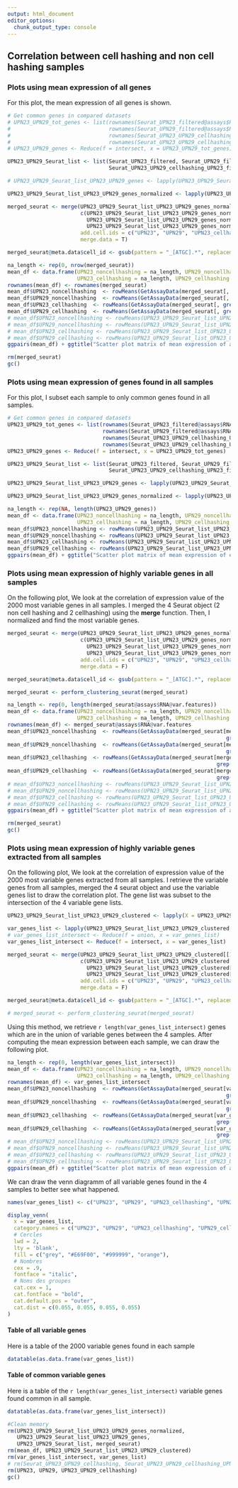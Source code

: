 ```yaml
---
output: html_document
editor_options: 
  chunk_output_type: console
---
```


## Correlation between cell hashing and non cell hashing samples

### Plots using mean expression of all genes

For this plot, the mean expression of all genes is shown.

```r
# Get common genes in compared datasets
# UPN23_UPN29_tot_genes <- list(rownames(Seurat_UPN23_filtered@assays$RNA@data),
#                               rownames(Seurat_UPN29_filtered@assays$RNA@data),
#                               rownames(Seurat_UPN23_UPN29_cellhashing_UPN23_filtered@assays$RNA@data),
#                               rownames(Seurat_UPN23_UPN29_cellhashing_UPN29_filtered@assays$RNA@data))
# UPN23_UPN29_genes <- Reduce(f = intersect, x = UPN23_UPN29_tot_genes)

UPN23_UPN29_Seurat_list <- list(Seurat_UPN23_filtered, Seurat_UPN29_filtered, 
                                Seurat_UPN23_UPN29_cellhashing_UPN23_filtered, Seurat_UPN23_UPN29_cellhashing_UPN29_filtered)

# UPN23_UPN29_Seurat_list_UPN23_UPN29_genes <- lapply(UPN23_UPN29_Seurat_list, subset, features = UPN23_UPN29_genes)

UPN23_UPN29_Seurat_list_UPN23_UPN29_genes_normalized <- lapply(UPN23_UPN29_Seurat_list, normalize_seurat_object)

merged_seurat <- merge(UPN23_UPN29_Seurat_list_UPN23_UPN29_genes_normalized[[1]], 
                       c(UPN23_UPN29_Seurat_list_UPN23_UPN29_genes_normalized[[2]], 
                         UPN23_UPN29_Seurat_list_UPN23_UPN29_genes_normalized[[3]], 
                         UPN23_UPN29_Seurat_list_UPN23_UPN29_genes_normalized[[4]]), 
                       add.cell.ids = c("UPN23", "UPN29", "UPN23_cellhashing", "UPN29_cellhashing"),
                       merge.data = T)

merged_seurat@meta.data$cell_id <- gsub(pattern = "_[ATGC].*", replacement = "",x = rownames(merged_seurat@meta.data))

na_length <- rep(0, nrow(merged_seurat))
mean_df <- data.frame(UPN23_noncellhashing = na_length, UPN29_noncellhashing = na_length,
                      UPN23_cellhashing = na_length, UPN29_cellhashing = na_length)
rownames(mean_df) <- rownames(merged_seurat)
mean_df$UPN23_noncellhashing  <- rowMeans(GetAssayData(merged_seurat[, grep("UPN23_", colnames(merged_seurat))]))
mean_df$UPN29_noncellhashing  <- rowMeans(GetAssayData(merged_seurat[, grep("UPN29_", colnames(merged_seurat))]))
mean_df$UPN23_cellhashing  <- rowMeans(GetAssayData(merged_seurat[, grep("UPN23_cellhashing", colnames(merged_seurat))]))
mean_df$UPN29_cellhashing  <- rowMeans(GetAssayData(merged_seurat[, grep("UPN29_cellhashing", colnames(merged_seurat))]))
# mean_df$UPN23_noncellhashing <- rowMeans(UPN23_UPN29_Seurat_list_UPN23_UPN29_genes_normalized[[1]]@assays$RNA@data)
# mean_df$UPN29_noncellhashing <- rowMeans(UPN23_UPN29_Seurat_list_UPN23_UPN29_genes_normalized[[2]]@assays$RNA@data)
# mean_df$UPN23_cellhashing <- rowMeans(UPN23_UPN29_Seurat_list_UPN23_UPN29_genes_normalized[[3]]@assays$RNA@data)
# mean_df$UPN29_cellhashing <- rowMeans(UPN23_UPN29_Seurat_list_UPN23_UPN29_genes_normalized[[4]]@assays$RNA@data)
ggpairs(mean_df) + ggtitle("Scatter plot matrix of mean expression of all genes in all cells")
```

```r
rm(merged_seurat)
gc()
```


### Plots using mean expression of genes found in all samples

For this plot, I subset each sample to only common genes found in all samples.

```r
# Get common genes in compared datasets
UPN23_UPN29_tot_genes <- list(rownames(Seurat_UPN23_filtered@assays$RNA@data),
                              rownames(Seurat_UPN29_filtered@assays$RNA@data),
                              rownames(Seurat_UPN23_UPN29_cellhashing_UPN23_filtered@assays$RNA@data),
                              rownames(Seurat_UPN23_UPN29_cellhashing_UPN29_filtered@assays$RNA@data))
UPN23_UPN29_genes <- Reduce(f = intersect, x = UPN23_UPN29_tot_genes)

UPN23_UPN29_Seurat_list <- list(Seurat_UPN23_filtered, Seurat_UPN29_filtered, 
                                Seurat_UPN23_UPN29_cellhashing_UPN23_filtered, Seurat_UPN23_UPN29_cellhashing_UPN29_filtered)

UPN23_UPN29_Seurat_list_UPN23_UPN29_genes <- lapply(UPN23_UPN29_Seurat_list, subset, features = UPN23_UPN29_genes)

UPN23_UPN29_Seurat_list_UPN23_UPN29_genes_normalized <- lapply(UPN23_UPN29_Seurat_list_UPN23_UPN29_genes, normalize_seurat_object)

na_length <- rep(NA, length(UPN23_UPN29_genes))
mean_df <- data.frame(UPN23_noncellhashing = na_length, UPN29_noncellhashing = na_length,
                      UPN23_cellhashing = na_length, UPN29_cellhashing = na_length)
mean_df$UPN23_noncellhashing <- rowMeans(UPN23_UPN29_Seurat_list_UPN23_UPN29_genes_normalized[[1]]@assays$RNA@data)
mean_df$UPN29_noncellhashing <- rowMeans(UPN23_UPN29_Seurat_list_UPN23_UPN29_genes_normalized[[2]]@assays$RNA@data)
mean_df$UPN23_cellhashing <- rowMeans(UPN23_UPN29_Seurat_list_UPN23_UPN29_genes_normalized[[3]]@assays$RNA@data)
mean_df$UPN29_cellhashing <- rowMeans(UPN23_UPN29_Seurat_list_UPN23_UPN29_genes_normalized[[4]]@assays$RNA@data)
ggpairs(mean_df) + ggtitle("Scatter plot matrix of mean expression of each gene in all cells")
```

### Plots using mean expression of highly variable genes in all samples

On the following plot, We look at the correlation of expression value of the 2000 most variable genes in all samples.
I merged the 4 Seurat object (2 non cell hashing and 2 cellhashing) using the **merge** function. Then, I normalized and find the most variable genes.

```r
merged_seurat <- merge(UPN23_UPN29_Seurat_list_UPN23_UPN29_genes_normalized[[1]], 
                       c(UPN23_UPN29_Seurat_list_UPN23_UPN29_genes_normalized[[2]], 
                         UPN23_UPN29_Seurat_list_UPN23_UPN29_genes_normalized[[3]], 
                         UPN23_UPN29_Seurat_list_UPN23_UPN29_genes_normalized[[4]]), 
                       add.cell.ids = c("UPN23", "UPN29", "UPN23_cellhashing", "UPN29_cellhashing"),
                       merge.data = F)

merged_seurat@meta.data$cell_id <- gsub(pattern = "_[ATGC].*", replacement = "",x = rownames(merged_seurat@meta.data))

merged_seurat <- perform_clustering_seurat(merged_seurat)

na_length <- rep(0, length(merged_seurat@assays$RNA@var.features))
mean_df <- data.frame(UPN23_noncellhashing = na_length, UPN29_noncellhashing = na_length,
                      UPN23_cellhashing = na_length, UPN29_cellhashing = na_length)
rownames(mean_df) <- merged_seurat@assays$RNA@var.features
mean_df$UPN23_noncellhashing  <- rowMeans(GetAssayData(merged_seurat[merged_seurat@assays$RNA@var.features, 
                                                                     grep("UPN23_", colnames(merged_seurat))]))
mean_df$UPN29_noncellhashing  <- rowMeans(GetAssayData(merged_seurat[merged_seurat@assays$RNA@var.features, 
                                                                     grep("UPN29_", colnames(merged_seurat))]))
mean_df$UPN23_cellhashing  <- rowMeans(GetAssayData(merged_seurat[merged_seurat@assays$RNA@var.features, 
                                                                  grep("UPN23_cellhashing", colnames(merged_seurat))]))
mean_df$UPN29_cellhashing  <- rowMeans(GetAssayData(merged_seurat[merged_seurat@assays$RNA@var.features, 
                                                                  grep("UPN29_cellhashing", colnames(merged_seurat))]))
# mean_df$UPN23_noncellhashing <- rowMeans(UPN23_UPN29_Seurat_list_UPN23_UPN29_genes_normalized[[1]]@assays$RNA@data)
# mean_df$UPN29_noncellhashing <- rowMeans(UPN23_UPN29_Seurat_list_UPN23_UPN29_genes_normalized[[2]]@assays$RNA@data)
# mean_df$UPN23_cellhashing <- rowMeans(UPN23_UPN29_Seurat_list_UPN23_UPN29_genes_normalized[[3]]@assays$RNA@data)
# mean_df$UPN29_cellhashing <- rowMeans(UPN23_UPN29_Seurat_list_UPN23_UPN29_genes_normalized[[4]]@assays$RNA@data)
ggpairs(mean_df) + ggtitle("Scatter plot matrix of mean expression of all genes in all cells")
```

```r
rm(merged_seurat)
gc()
```


### Plots using mean expression of highly variable genes extracted from all samples

On the following plot, We look at the correlation of expression value of the 2000 most variable genes extracted from all samples.
I retrieve the variable genes from all samples, merged the 4 seurat object and use the variable genes list to draw the correlation plot. The gene list was subset to the intersection of the 4 variable gene lists.

```r
UPN23_UPN29_Seurat_list_UPN23_UPN29_clustered <- lapply(X = UPN23_UPN29_Seurat_list_UPN23_UPN29_genes_normalized, FUN = perform_clustering_seurat)

var_genes_list <- lapply(UPN23_UPN29_Seurat_list_UPN23_UPN29_clustered, function(x){print(x$RNA@var.features)})
# var_genes_list_intersect <- Reduce(f = union, x = var_genes_list)
var_genes_list_intersect <- Reduce(f = intersect, x = var_genes_list)

merged_seurat <- merge(UPN23_UPN29_Seurat_list_UPN23_UPN29_clustered[[1]], 
                       c(UPN23_UPN29_Seurat_list_UPN23_UPN29_clustered[[2]], 
                         UPN23_UPN29_Seurat_list_UPN23_UPN29_clustered[[3]], 
                         UPN23_UPN29_Seurat_list_UPN23_UPN29_clustered[[4]]), 
                       add.cell.ids = c("UPN23", "UPN29", "UPN23_cellhashing", "UPN29_cellhashing"),
                       merge.data = F)

merged_seurat@meta.data$cell_id <- gsub(pattern = "_[ATGC].*", replacement = "",x = rownames(merged_seurat@meta.data))

# merged_seurat <- perform_clustering_seurat(merged_seurat)
```

Using this method, we retrieve `r length(var_genes_list_intersect)` genes which are in the union of variable genes between the 4 samples. After computing the mean expression between each sample, we can draw the following plot.

```r
na_length <- rep(0, length(var_genes_list_intersect))
mean_df <- data.frame(UPN23_noncellhashing = na_length, UPN29_noncellhashing = na_length,
                      UPN23_cellhashing = na_length, UPN29_cellhashing = na_length)
rownames(mean_df) <- var_genes_list_intersect
mean_df$UPN23_noncellhashing  <- rowMeans(GetAssayData(merged_seurat[var_genes_list_intersect, 
                                                                     grep("UPN23_", colnames(merged_seurat))]))
mean_df$UPN29_noncellhashing  <- rowMeans(GetAssayData(merged_seurat[var_genes_list_intersect, 
                                                                     grep("UPN29_", colnames(merged_seurat))]))
mean_df$UPN23_cellhashing  <- rowMeans(GetAssayData(merged_seurat[var_genes_list_intersect, 
                                                                  grep("UPN23_cellhashing", colnames(merged_seurat))]))
mean_df$UPN29_cellhashing  <- rowMeans(GetAssayData(merged_seurat[var_genes_list_intersect, 
                                                                  grep("UPN29_cellhashing", colnames(merged_seurat))]))
# mean_df$UPN23_noncellhashing <- rowMeans(UPN23_UPN29_Seurat_list_UPN23_UPN29_genes_normalized[[1]]@assays$RNA@data)
# mean_df$UPN29_noncellhashing <- rowMeans(UPN23_UPN29_Seurat_list_UPN23_UPN29_genes_normalized[[2]]@assays$RNA@data)
# mean_df$UPN23_cellhashing <- rowMeans(UPN23_UPN29_Seurat_list_UPN23_UPN29_genes_normalized[[3]]@assays$RNA@data)
# mean_df$UPN29_cellhashing <- rowMeans(UPN23_UPN29_Seurat_list_UPN23_UPN29_genes_normalized[[4]]@assays$RNA@data)
ggpairs(mean_df) + ggtitle("Scatter plot matrix of mean expression of all genes in all cells")
```

We can draw the venn diagramm of all variable genes found in the 4 samples to better see what happened.

```r
names(var_genes_list) <- c("UPN23", "UPN29", "UPN23_cellhashing", "UPN29_cellhashing")

display_venn(
  x = var_genes_list,
  category.names = c("UPN23", "UPN29", "UPN23_cellhashing", "UPN29_cellhashing"),
  # Cercles
  lwd = 2,
  lty = 'blank',
  fill = c("grey", "#E69F00", "#999999", "orange"),
  # Nombres
  cex = .9,
  fontface = "italic",
  # Noms des groupes
  cat.cex = 1,
  cat.fontface = "bold",
  cat.default.pos = "outer",
  cat.dist = c(0.055, 0.055, 0.055, 0.055)
)
```

#### Table of all variable genes

Here is a table of the 2000 variable genes found in each sample

```r
datatable(as.data.frame(var_genes_list))
```

#### Table of common variable genes

Here is a table of the `r length(var_genes_list_intersect)` variable genes found common in all sample.

```r
datatable(as.data.frame(var_genes_list_intersect))
```

<!-- ### Plots using random cells -->

<!-- For the following plots, I chose random cells to draw gene expression. -->

<!-- ```{r} -->
<!-- # Generate 10 random number between 1 and the min number of cell in compared datasets -->
<!-- for(random in sample(1:min(sapply(UPN23_UPN29_Seurat_list, ncol)), 10)){ -->
<!--   na_length <- rep(NA, length(UPN23_UPN29_genes)) -->
<!--   loop_df <- data.frame(UPN23_noncellhashing = na_length, UPN29_noncellhashing = na_length, -->
<!--                         UPN23_cellhashing = na_length, UPN29_cellhashing = na_length, row.names = UPN23_UPN29_genes) -->
<!--   loop_df$UPN23_noncellhashing <- UPN23_UPN29_Seurat_list_UPN23_UPN29_genes_normalized[[1]]@assays$RNA@data[, random] -->
<!--   loop_df$UPN29_noncellhashing <- UPN23_UPN29_Seurat_list_UPN23_UPN29_genes_normalized[[2]]@assays$RNA@data[, random] -->
<!--   loop_df$UPN23_cellhashing <- UPN23_UPN29_Seurat_list_UPN23_UPN29_genes_normalized[[3]]@assays$RNA@data[, random] -->
<!--   loop_df$UPN29_cellhashing <- UPN23_UPN29_Seurat_list_UPN23_UPN29_genes_normalized[[4]]@assays$RNA@data[, random] -->
<!--   print(ggpairs(loop_df) + ggtitle("Scatter plot matrix of expression of each gene randomly selected cells")) -->
<!-- } -->
<!-- ``` -->

```r
#Clean memory
rm(UPN23_UPN29_Seurat_list_UPN23_UPN29_genes_normalized,
   UPN23_UPN29_Seurat_list_UPN23_UPN29_genes,
   UPN23_UPN29_Seurat_list, merged_seurat)
rm(mean_df, UPN23_UPN29_Seurat_list_UPN23_UPN29_clustered)
rm(var_genes_list_intersect, var_genes_list)
# rm(Seurat_UPN23_UPN29_cellhashing, Seurat_UPN23_UPN29_cellhashing_UPN23, Seurat_UPN23_UPN29_cellhashing_UPN29)
rm(UPN23, UPN29, UPN23_UPN29_cellhashing)
gc()
```